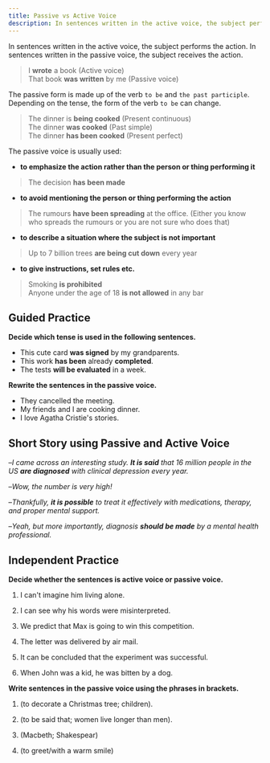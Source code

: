 ```yaml
---
title: Passive vs Active Voice
description: In sentences written in the active voice, the subject performs the action. In sentences written in the passive voice, the subject receives the action.
---
```


In sentences written in the active voice, the subject performs the action. In sentences written in the passive voice, the subject receives the action.

> I **wrote** a book (Active voice)  
> That book **was written** by me (Passive voice)

The passive form is made up of the verb `to be` and `the past participle`. Depending on the tense, the form of the verb `to be` can change.

> The dinner is **being cooked** (Present continuous)  
> The dinner **was cooked** (Past simple)  
> The dinner **has been cooked** (Present perfect)

The passive voice is usually used:

- **to emphasize the action rather than the person or thing performing it**

> The decision **has been made**

- **to avoid mentioning the person or thing performing the action**

> The rumours **have been spreading** at the office. (Either you know who spreads the rumours or you are not sure who does that)

- **to describe a situation where the subject is not important**

> Up to 7 billion trees **are being cut down** every year

- **to give instructions, set rules etc.**

> Smoking **is prohibited**  
> Anyone under the age of 18 **is not allowed** in any bar

## Guided Practice

**Decide which tense is used in the following sentences.**

- This cute card **was signed** by my grandparents. <Tooltip content="past simple" />
- This work **has been** already **completed**. <Tooltip content="present perfect" />
- The tests **will be evaluated** in a week. <Tooltip content="future simple" />

**Rewrite the sentences in the passive voice.**

- They cancelled the meeting. <Tooltip content="The meeting was cancelled" />
- My friends and I are cooking dinner. <Tooltip content="The dinner is being cooked by us" />
- I love Agatha Cristie's stories. <Tooltip content="I love stories that are written by Agatha Cristie" />

## Short Story using Passive and Active Voice

–_I came across an interesting study. **It is said** that 16 million people in the US **are diagnosed** with clinical depression every year._

–_Wow, the number is very high!_

–_Thankfully, **it is possible** to treat it effectively with medications, therapy, and proper mental support._

–_Yeah, but more importantly, diagnosis **should be made** by a mental health professional._

## Independent Practice

**Decide whether the sentences is active voice or passive voice.**

1. I can't imagine him living alone. <Tooltip content="active voice" />

2. I can see why his words were misinterpreted. <Tooltip content="passive voice" />

3. We predict that Max is going to win this competition. <Tooltip content="active voice" />

4. The letter was delivered by air mail. <Tooltip content="passive voice" />

5. It can be concluded that the experiment was successful. <Tooltip content="passive voice" />

6. When John was a kid, he was bitten by a dog. <Tooltip content="passive voice" />

**Write sentences in the passive voice using the phrases in brackets.**

1. (to decorate a Christmas tree; children). <Tooltip content="A Christmas tree was decorated by children" />

2. (to be said that; women live longer than men). <Tooltip content="It is said that women live longer than men" />

3. (Macbeth; Shakespear) <Tooltip content="Macbeth was written by Shakespear" />

4. (to greet/with a warm smile) <Tooltip content="I was greeted with a warm smile" />
